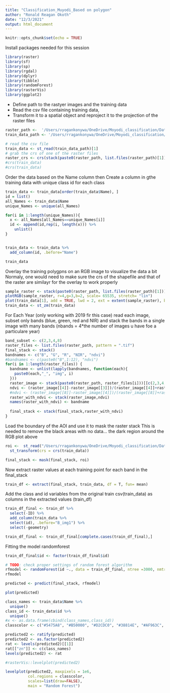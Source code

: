 ```yaml
---
title: "Classification_Muyodi_Based on polygon"
author: "Ronald Reagan Okoth"
date: "12/3/2021"
output: html_document
---
```


```r
knitr::opts_chunk$set(echo = TRUE)
```

Install packages needed for this session
```r
library(raster)
library(sf)
library(sp)
library(rgdal)
library(dplyr)
library(tibble)
library(randomForest)
library(rasterVis)
library(ggplot2)

```

- Define path to the rastyer images and the training data
- Read the csv file containing training data,
- Transform it to a spatial object and reproject it to the projection of the raster files

```r
raster_path <-  '/Users/rragankonywa/OneDrive/Moyodi_classification/Data/Muyodi_images_2019/'
train_data_path <- '/Users/rragankonywa/OneDrive/Moyodi_classification/Data/training_data_clean4.shp'

# read the csv file
train_data <- st_read(train_data_path)[1]
# grab the crs of one of the raster files
raster_crs <- crs(stack(paste0(raster_path, list.files(raster_path)[1])))
#crs(train_data)
#crs(train_data)

```

 Order the data based on the Name column then
 Create a column in gthe training data with unique class id for each class
```r
train_data <- train_data[order(train_data$Name), ]
id = list()
all_Names <- train_data$Name
unique_Names <- unique(all_Names)

for(i in 1:length(unique_Names)){
  x <- all_Names[all_Names==unique_Names[i]] 
  id <- append(id,rep(i, length(x))) %>% 
    unlist()
}


train_data <- train_data %>% 
  add_column(id, .before="Name")

train_data
```


Overlay the training polygpns on an RGB image to visualize the data a bit
Normaly, one would need to make sure the crs of the shapefile and that of the raster are similayr for the overlay to work properly
```r
sample_raster <- stack(paste0(raster_path, list.files(raster_path)[1]))
plotRGB(sample_raster, r=4,g=3,b=2, scale= 65535, stretch= "lin")
plot(train_data[1], add = TRUE, lwd = 2, ext = extent(sample_raster), border = "red")
train_data <- st_zm(train_data)

```

For Each Year (only working with 2019 fir this case) read each image, subset only bands (blue, green, red and NIR)
and stack the bands in a single image with many bands (nbands = 4*the number of images u have foe a particulare year)
```r
band_subset <- c(2,3,4,8) 
raster_files <- list.files(raster_path, pattern = ".tif")
final_stack <- stack()
bandnames <- c("B", "G", "R", "NIR", "ndvi")
#bandnames <- c(paste0("B",1:12), "ndvi")
for(i in 1:length(raster_files)) {
  bandname <- unlist(lapply(bandnames, function(each){
    paste0(each,"_", "img", i)
  }))
  raster_image <- stack(paste0(raster_path, raster_files[i]))[[c(2,3,4,8)]]
  ndvi <- (raster_image[[4]]-raster_image[[3]])/(raster_image[[4]]+raster_image[[3]])
  #ndvi <- (raster_image[[8]]-raster_image[[4]])/(raster_image[[8]]+raster_image[[4]])
  raster_with_ndvi <- stack(raster_image,ndvi)
  names(raster_with_ndvi) <- bandname
  
  final_stack <- stack(final_stack,raster_with_ndvi)
}


```


Load the boundary of the AOI and use it to mask the raster stack
This is needed to remove the black areas with no data... the dark region around the RGB plot above

```r
roi <-  st_read("/Users/rragankonywa/OneDrive/Moyodi_classification/Data/plan A/polygon project Area/PA.shp") %>% 
  st_transform(crs = crs(train_data))

final_stack <- mask(final_stack, roi)

```

Now extract raster values at each training point for each band in the final_stack

```r
train_df <- extract(final_stack, train_data, df = T, fun= mean)

```

Add the class and id variables from the original train csv(train_data) as columns in the extracted values (train_df)

```r
train_df_final <- train_df %>% 
  select(-ID) %>% 
  add_column(train_data %>% 
  select(id), .before="B_img1") %>% 
  select(-geometry)

train_df_final <- train_df_final[complete.cases(train_df_final),]

```

Fitting the model randomforest
```r

train_df_final$id <- factor(train_df_final$id)

# TODO: check proper settings of random forest algorithm
rfmodel <- randomForest(id ~., data = train_df_final, ntree =3000, nmtry = 400)
rfmodel
```

```r
predicted <- predict(final_stack, rfmodel)

plot(predicted)
```

```r
class_names <- train_data$Name %>% 
  unique()
class_id <- train_data$id %>% 
  unique()
#x <- as.data.frame(cbind(class_names,class_id))
classcolor <- c("#5475A8", "#B50000", "#D2CDC0", "#38814E", "#AF963C", "#D1D182", "#FBF65D", "#C8E6F8")
```


```r
predicted2 <- ratify(predicted)
predicted2 <- as.factor(predicted2)
rat <- levels(predicted2)[[1]]
rat[["zn"]] <- c(class_names)
levels(predicted2) <- rat

#rasterVis::levelplot(predicted2)

levelplot(predicted2, maxpixels = 1e6,
          col.regions = classcolor,
          scales=list(draw=FALSE),
          main = "Random Forest")

```

